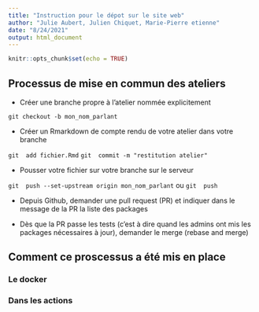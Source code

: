 ```yaml
---
title: "Instruction pour le dépot sur le site web"
author: "Julie Aubert, Julien Chiquet, Marie-Pierre etienne"
date: "8/24/2021"
output: html_document
---
```


```r
knitr::opts_chunk$set(echo = TRUE)
```


## Processus de mise en commun des ateliers

* Créer une branche propre à l'atelier nommée explicitement

` git checkout -b mon_nom_parlant` 

*  Créer un Rmarkdown de compte rendu de votre atelier dans votre branche

` git  add fichier.Rmd `
` git  commit -m "restitution atelier" `

* Pousser votre fichier sur votre branche sur le serveur
 
` git  push --set-upstream origin mon_nom_parlant` ou
` git  push ` 


* Depuis Github, demander une pull request (PR) et indiquer dans le message de la PR la liste des packages

* Dès que la PR passe les tests (c'est à dire quand les admins ont mis les packages nécessaires à jour), demander le merge (rebase and merge)

## Comment ce proscessus a été mis en place


### Le docker 

### Dans les actions


